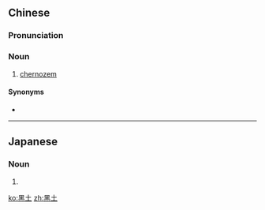{{also|黒土}}
==Chinese==
{{zh-forms}}

===Pronunciation===
{{zh-pron
|m=hēitǔ
|w=4heq thu
|cat=n
}}

===Noun===
{{zh-noun}}

# [[chernozem]]

====Synonyms====
* {{zh-l|黑鈣土/黑钙土}}

----

==Japanese==
{{ja-kanjitab|こく|ど|yomi=o}}

===Noun===
{{ja-noun|こくど|shin=黒土}}

# {{kyujitai spelling of|黒土||chernozem, black earth}}

[[ko:黑土]]
[[zh:黑土]]